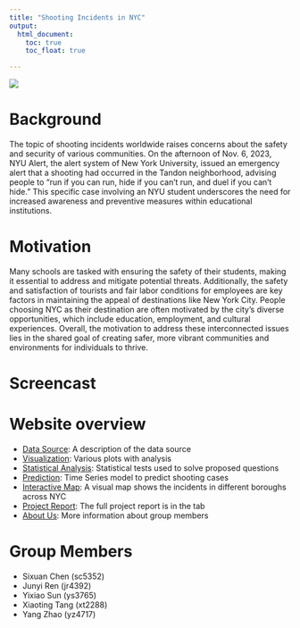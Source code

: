 ```yaml
---
title: "Shooting Incidents in NYC"
output: 
  html_document:
    toc: true
    toc_float: true

---
```


![](images/gun control.jpeg)

# Background
  The topic of shooting incidents worldwide raises concerns about the safety and security of various communities. On the afternoon of Nov. 6, 2023, NYU Alert, the alert system of New York University, issued an emergency alert that a shooting had occurred in the Tandon neighborhood, advising people to “run if you can run, hide if you can’t run, and duel if you can’t hide.” This specific case involving an NYU student underscores the need for increased awareness and preventive measures within educational institutions. 


# Motivation
  Many schools are tasked with ensuring the safety of their students, making it essential to address and mitigate potential threats. Additionally, the safety and satisfaction of tourists and fair labor conditions for employees are key factors in maintaining the appeal of destinations like New York City. People choosing NYC as their destination are often motivated by the city’s diverse opportunities, which include education, employment, and cultural experiences. Overall, the motivation to address these interconnected issues lies in the shared goal of creating safer, more vibrant communities and environments for individuals to thrive.
  
  
# Screencast

# Website overview

- [Data Source](data_source.html): A description of the data source
- [Visualization](visualization.html): Various plots with analysis
- [Statistical Analysis](stat_analyses.html): Statistical tests used to solve proposed questions
- [Prediction](prediction.html): Time Series model to predict shooting cases
- [Interactive Map](https://31s4qg-yixiao-sun.shinyapps.io/shiny/): A visual map shows the incidents in different boroughs across NYC
- [Project Report](project_report.html): The full project report is in the tab
- [About Us](about_us.html): More information about group members


# Group Members
- Sixuan Chen (sc5352)
- Junyi Ren (jr4392)
- Yixiao Sun (ys3765)
- Xiaoting Tang (xt2288)
- Yang Zhao (yz4717)




